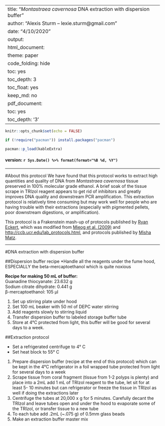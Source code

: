 
---
title: "*Montastraea cavernosa* DNA extraction with dispersion buffer"
author: "Alexis Sturm -- lexie.sturm@gmail.com"
date: "4/10/2020"
output:
  html_document:
    theme: paper
    code_folding: hide
    toc: yes
    toc_depth: 3
    toc_float: yes
    keep_md: no
  pdf_document:
    toc: yes
    toc_depth: '3'
---

```r
knitr::opts_chunk$set(echo = FALSE)

if (!require("pacman")) install.packages("pacman")

pacman::p_load(kableExtra)


```
#### version: `r Sys.Date() %>% format(format="%B %d, %Y")`

***
#About this protocol
We have found that this protocol works to extract high quantities and quality of DNA from *Montastraea cavernosa* tissue preserved in 100% molecular grade ethanol. A brief soak of the tissue scrape in TRIzol reagent appears to get rid of inhibitors and greatly improves DNA quality and downstream PCR amplification. This extraction protocol is relatively time consuming but may work well for people who are having trouble with their extractions (especially with pigmented pellets, poor downstream digestions, or amplification).

This protocol is a Frakenstein mash-up of protocols published by [Ryan Eckert](https://ryaneckert.github.io/Belize_Mcav_Symbiodiniaceae_ITS2/lab_protocol/), which was modified from [Mieog et al. (2009)](https://doi.org/10.1111/j.1755-0998.2008.02222.x){target="_blank"} and [http://ccb.ucr.edu/lab_protocols.html](http://ccb.ucr.edu/lab_protocols.html){target="_blank"}, and protocols published by [Misha Matz](https://github.com/z0on/2bRAD_denovo).

***
#DNA extraction with dispersion buffer

##Dispersion buffer recipe
*Handle all the reagents under the fume hood, ESPECIALLY the beta-mercaptoethanol which is quite noxious

**Recipe for making 50 mL of buffer:** <br>
Guanadine thiocyanate: 23.632 g <br>
Sodium citrate dihydrate: 0.441 g <br>
β-mercaptoethanol: 105 μl <br>

1.	Set up stirring plate under hood
2.	Set 100 mL beaker with 50 ml of DEPC water stirring
3.	Add reagents slowly to stirring liquid
4.	Transfer dispersion buffer to labeled storage buffer tube
5.	Store at 4°C protected from light, this buffer will be good for several days to a week.

##Extraction protocol

* Set a refrigerated centrifuge to 4° C
* Set heat block to 55° C

1. Prepare dispersion buffer (recipe at the end of this protocol) which can be kept in the 4°C refrigerator in a foil wrapped tube protected from light for several days to a week
2. Scrape tissue from coral fragment (tissue from 1-2 polyps is plenty) and place into a 2mL add 1 mL of TRIzol reagent to the tube, let sit for at least 5- 10 minutes but can refrigerator or freeze the tissue in TRIzol as well if doing the extractions later
3. Centrifuge the tubes at 20,000 x g for 5 minutes. Carefully decant the TRIzol and leave tubes open and under the hood to evaporate some of the TRIzol, or transfer tissue to a new tube
4. To each tube add .2mL (~.075 g) of 0.5mm glass beads
5. Make an extraction buffer master mix





